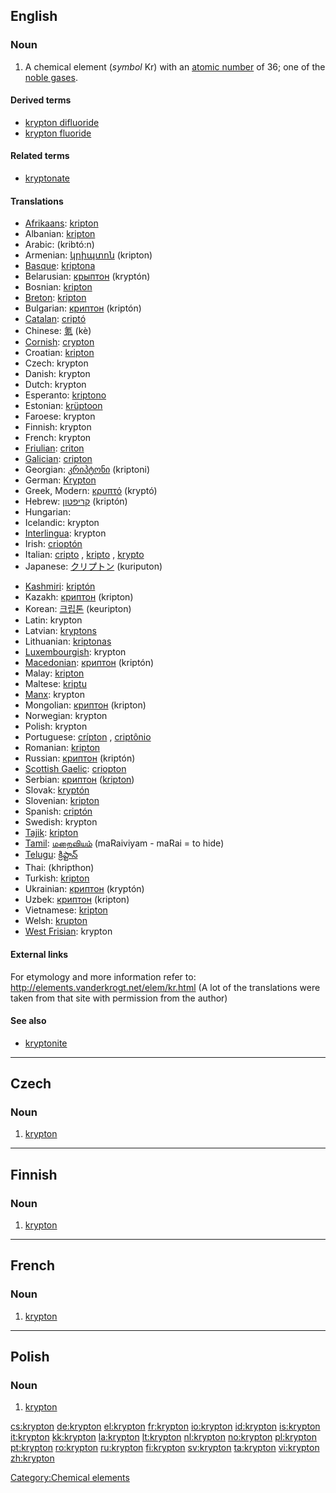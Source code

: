 {{see|Krypton}}
==English==

{{elements|Kr|bromine|Br|rubidium|Rb}}

===Noun===
{{en-noun|-}}
{{wikipedia}}

# A chemical element (''symbol'' Kr) with an [[atomic number]] of 36; one of the [[noble gas]]es.

====Derived terms====
* [[krypton difluoride]]
* [[krypton fluoride]]
<!--NOT kryptonite: this comes from the name of the fictional planet Krypton, not the element krypton-->

====Related terms====
* [[kryptonate]]
<!--NOT kryptonite: this comes from the name of the fictional planet Krypton, not the element krypton-->

====Translations====
{{trans-top|a chemical element}}
* [[Afrikaans]]: [[kripton]]
* Albanian: [[kripton]]
* Arabic: {{Arab|[[كربتون]]}} (kribtó:n) {{m}}
* Armenian: [[կրիպտոն]] (kripton)
* [[Basque]]: [[kriptona]]
* Belarusian: [[крыптон]] (kryptón) {{m}}
* Bosnian: [[kripton]]
* [[Breton]]: [[kripton]]
* Bulgarian: [[криптон]] (kriptón) {{m}}
* [[Catalan]]: [[criptó]]
* Chinese: [[氪]] (kè)
* [[Cornish]]: [[crypton]]
* Croatian: [[kripton]]
* Czech: krypton
* Danish: krypton
* Dutch: krypton {{n}}
* Esperanto: [[kriptono]]
* Estonian: [[krüptoon]]
* Faroese: krypton
* Finnish: krypton
* French: krypton {{m}}
* [[Friulian]]: [[criton]]
* [[Galician]]: [[cripton]]
* Georgian: [[კრიპტონი]] (kriptoni)
* German: [[Krypton]] {{n}}
* Greek, Modern: [[κρυπτό]] (kryptó) {{n}}
* Hebrew: [[קריפטון]] (kriptón)
* Hungarian: {{t|hu|kripton}}
* Icelandic: krypton
* [[Interlingua]]: krypton
* Irish: [[crioptón]]
* Italian: [[cripto]] {{m}}, [[kripto]] {{m}}, [[krypto]] {{m}}
* Japanese: [[クリプトン]] (kuriputon)
{{trans-mid}}
* [[Kashmiri]]: [[kriptón]]
* Kazakh: [[криптон]] (kripton)
* Korean: [[크립톤]] (keuripton)
* Latin: krypton
* Latvian: [[kryptons]]
* Lithuanian: [[kriptonas]]
* [[Luxembourgish]]: krypton
* [[Macedonian]]: [[криптон]] (kriptón) {{m}}
* Malay: [[kripton]]
* Maltese: [[kriptu]]
* [[Manx]]: krypton
* Mongolian: [[криптон]] (kripton)
* Norwegian: krypton
* Polish: krypton {{m}}
* Portuguese: [[crípton]] {{m}}, [[criptônio]] {{m}}
* Romanian: [[kripton]] {{n}}
* Russian: [[криптон]] (kriptón) {{m}}
* [[Scottish Gaelic]]: [[criopton]]
* Serbian: [[криптон]] ([[kripton]]) {{m}}
* Slovak: [[kryptón]]
* Slovenian: [[kripton]]
* Spanish: [[criptón]] {{m}}
* Swedish: krypton
* [[Tajik]]: [[kripton]]
* [[Tamil]]: [[மறைவியம்]] (maRaiviyam - maRai = to hide)
* [[Telugu]]: [[క్రిప్టాన్]]
* Thai: {{Thai|[[คริปทอน]]}} (khripthon)
* Turkish: [[kripton]]
* Ukrainian: [[криптон]] (kryptón) {{m}}
* Uzbek: [[криптон]] (kripton)
* Vietnamese: [[kripton]]
* Welsh: [[krupton]]
* [[West Frisian]]: krypton
{{trans-bottom}}

====External links====
For etymology and more information refer to:
http://elements.vanderkrogt.net/elem/kr.html
(A lot of the translations were taken from that site with permission from the author)

====See also====
* [[kryptonite]]<!--which comes from the name of the fictional planet Krypton, not the name of the element-->

[[Category:Chemical elements]]

----

==Czech==
{{wikipedia|lang=cs}}

===Noun===
{{infl|cs|noun|g=m}}

# {{element|lang=cs}} [[#English|krypton]]

----
==Finnish==
{{wikipedia|lang=fi}}

===Noun===
{{fi-noun}}

# {{element|lang=fi}} [[#English|krypton]]

----
==French==
{{wikipedia|lang=fr}}

===Noun===
{{infl|fr|noun|g=m}}

# {{element|lang=fr}} [[#English|krypton]]

----
==Polish==
{{wikipedia|lang=pl}}

===Noun===
{{infl|pl|noun|g=m}}

# {{element|lang=pl}} [[#English|krypton]]

[[cs:krypton]]
[[de:krypton]]
[[el:krypton]]
[[fr:krypton]]
[[io:krypton]]
[[id:krypton]]
[[is:krypton]]
[[it:krypton]]
[[kk:krypton]]
[[la:krypton]]
[[lt:krypton]]
[[nl:krypton]]
[[no:krypton]]
[[pl:krypton]]
[[pt:krypton]]
[[ro:krypton]]
[[ru:krypton]]
[[fi:krypton]]
[[sv:krypton]]
[[ta:krypton]]
[[vi:krypton]]
[[zh:krypton]]